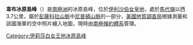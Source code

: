 {{expand|time=2013-12-31T11:03:06+00:00}}
{{unreferenced|time=2013-12-31T11:03:06+00:00}}
{{coord|83|24|S|56|42|W|display=title}}

'''韋布冰原島峰'''（{{lang-en|Webb Nunataks}}）是[[南極洲|南極洲]]的冰原島峰，位於[[伊利沙伯女皇地|伊利沙伯女皇地]]，處於[[馬代嶺|馬代嶺]]以西3.7公里，屬於[[彭薩科拉山脈|彭薩科拉山脈]]中[[尼普頓山脈|尼普頓山脈]]的一部分，[[美國地質調查局|美國地質調查局]]根據測量和該國海軍的空中照片繪入地圖，現時由[[南極條約體系|南極條約體系]]管理。

{{DEFAULTSORT:Webb Nunataks}}
[[Category:伊莉莎白女王地冰原島峰|Category:伊莉莎白女王地冰原島峰]]


{{QueenElizabethLand-geo-stub}}